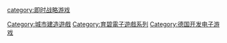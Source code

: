 {{cat main}}

{{DEFAULTSORT:Settlers, The}}
[[category:即时战略游戏|category:即时战略游戏]]
[[Category:城市建造遊戲|Category:城市建造遊戲]]
[[Category:育碧電子遊戲系列|Category:育碧電子遊戲系列]]
[[Category:德国开发电子游戏|Category:德国开发电子游戏]]